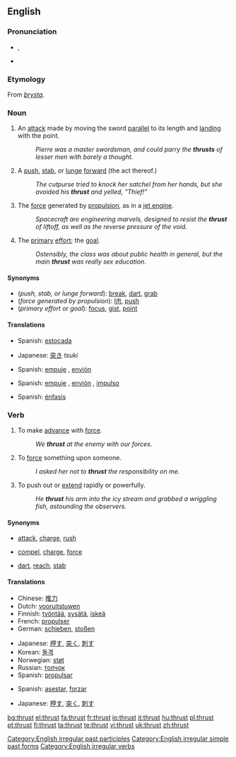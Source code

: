 {{wikipedia|dab=Thrust (disambiguation)|Thrust}}
==English==

===Pronunciation===
* {{IPA|/θɹʌst/}}, {{SAMPA|/TrVst/}}
* {{audio|En-us-thrust.ogg|Audio (US)}}
*: {{rhymes|ʌst}}

===Etymology===
From {{etyl|non}} ''[[þrysta]]''.

===Noun===
{{en-noun}}

# {{fencing}} An [[attack]] made by moving the sword [[parallel]] to its length and [[land]]ing with the point.
#: ''Pierre was a master swordsman, and could parry the '''thrusts''' of lesser men with barely a thought.''
# A [[push]], [[stab]], or [[lunge]] [[forward]] (the act thereof.)
#: ''The cutpurse tried to knock her satchel from her hands, but she avoided his '''thrust''' and yelled, "Thief!"''
# The [[force]] generated by [[propulsion]], as in a [[jet engine]].
#: ''Spacecraft are engineering marvels, designed to resist the '''thrust''' of liftoff, as well as the reverse pressure of the void.''
# {{figurative}} The [[primary]] [[effort]]; the [[goal]].
#: ''Ostensibly, the class was about public health in general, but the main '''thrust''' was really sex education.''

====Synonyms====
* (''push, stab, or lunge forward''): [[break]], [[dart]], [[grab]]
* (''force generated by propulsion''): [[lift]], [[push]]
* (''primary effort or goal''): [[focus]], [[gist]], [[point]]

====Translations====
{{trans-top|an attack with a sword}}
* Spanish: [[estocada]] {{f}}
{{trans-mid}}
{{trans-bottom}}

{{trans-top|a lunge forward}}
* Japanese: [[突き]] ''tsuki''
{{trans-mid}}
* Spanish: [[empuje]] {{m}}, [[envión]] {{m}}
{{trans-bottom}}

{{trans-top|force due to propulsion}}
* Spanish: [[empuje]] {{m}}, [[envión]] {{m}}, [[impulso]] {{m}}
{{trans-mid}}
{{trans-bottom}}

{{trans-top|(figurative) primary effort}}
* Spanish: [[énfasis]] {{m}}
{{trans-mid}}
{{trans-bottom}}

===Verb===
{{en-verb|thrusts|thrusting|'''thrust''' or '''[[thrusted]]'''}}

# {{intransitive}} To make [[advance]] with [[force#Noun|force]].
#: ''We '''thrust''' at the enemy with our forces.''
# {{transitive}} To [[force#Verb|force]] something upon someone.
#: ''I asked her not to '''thrust''' the responsibility on me.''
# {{transitive}} To push out or [[extend]] rapidly or powerfully.
#: ''He '''thrust''' his arm into the icy stream and grabbed a wriggling fish, astounding the observers.''

====Synonyms====
* {{sense|advance with force}} [[attack]], [[charge]], [[rush]]
* {{sense|force upon someone}} [[compel]], [[charge]], [[force]]
* {{sense|push out or extend rapidly and powerfully}} [[dart]], [[reach]], [[stab]]

====Translations====
{{trans-top|make an advance with force}}
* Chinese: [[推力]]
* Dutch: [[vooruitstuwen]]
* Finnish: [[työntää]], [[sysätä]], [[iskeä]]
* French: [[propulser]]
* German: [[schieben]], [[stoßen]]
{{trans-mid}}
* Japanese: [[押す]], [[突く]], [[刺す]]
* Korean: [[돌격]]
* Norwegian: [[støt]]
* Russian: [[толчок]]
* Spanish: [[propulsar]]
{{trans-bottom}}

{{trans-top|force something upon someone}}
* Spanish: [[asestar]], [[forzar]]
{{trans-mid}}
{{trans-bottom}}

{{trans-top|push out or extend rapidly or powerfully}}
* Japanese: [[押す]], [[突く]], [[刺す]]
{{trans-mid}}
{{trans-bottom}}

[[Category:English irregular past participles]]
[[Category:English irregular simple past forms]]
[[Category:English irregular verbs]]

[[bg:thrust]]
[[el:thrust]]
[[fa:thrust]]
[[fr:thrust]]
[[io:thrust]]
[[it:thrust]]
[[hu:thrust]]
[[pl:thrust]]
[[pt:thrust]]
[[fi:thrust]]
[[ta:thrust]]
[[te:thrust]]
[[vi:thrust]]
[[uk:thrust]]
[[zh:thrust]]